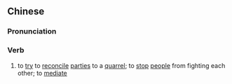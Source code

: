 ==Chinese==
{{zh-forms|s=劝架}}

===Pronunciation===
{{zh-pron
|m=quànjià
|c=hyun3 gaa3
|mn=qz,xm:khoàn-kà/zz:khoàn-kèe
|cat=v
}}

===Verb===
{{zh-verb}}

# to [[try]] to [[reconcile]] [[party|parties]] to a [[quarrel]]; to [[stop]] [[people]] from fighting each other; to [[mediate]]